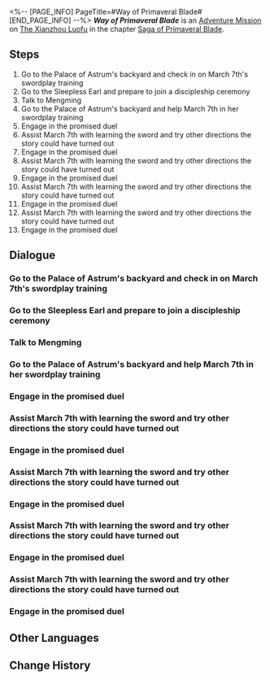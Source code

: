 <%-- [PAGE_INFO]
PageTitle=#Way of Primaveral Blade#
[END_PAGE_INFO] --%>
{{Stub|Dialogue.}}
{{Mission Infobox
|id            = 8024101
|title         = 
|image         = Mission Way of Primaveral Blade.png{{subst:void|<!--$UPLOAD:<<SpriteOutput/Chronicle/8024101.png>-<Mission Way of Primaveral Blade.png>-<Fate's Atlas Images>>-->}}
|type          = Adventure
|event_name    = 
|chapter       = Saga of Primaveral Blade
|requirements  = 
* [[Trailblaze Continuance]] ''[[March to Mastery: A Star Is Born]]'' completed
* [[Trailblaze Continuance]] ''[[Sojourners' Ghastly Reverie]]'' completed
|summary       = March 7th officially starts the journey to learn the art of sword from Yanqing and Yunli and even has a specific goal: "Defeat Skott after 15 days."<br />She's short on time and has a large study load. Thank goodness there is a teaching assistant like you who can help March 7th schedule her time... Whatever shall she do without you?
|characters    = March 7th; Trailblazer; Yanqing; Yunli
|startLocation = [[The Xianzhou Luofu]] - [[Central Starskiff Haven]]
|world         = The Xianzhou Luofu
|area          = Central Starskiff Haven
|prev          = 
|next          = 
|rewards       = Stellar Jade*30; Traveler's Guide*2; Refined Aether*2; Credit*30,000
}}
'''''Way of Primaveral Blade''''' is an [[Adventure Mission]] on [[The Xianzhou Luofu]] in the chapter [[Saga of Primaveral Blade]].

==Steps==
# Go to the Palace of Astrum's backyard and check in on March 7th's swordplay training
# Go to the Sleepless Earl and prepare to join a discipleship ceremony
# Talk to Mengming
# Go to the Palace of Astrum's backyard and help March 7th in her swordplay training
# Engage in the promised duel
# Assist March 7th with learning the sword and try other directions the story could have turned out
# Engage in the promised duel
# Assist March 7th with learning the sword and try other directions the story could have turned out
# Engage in the promised duel
# Assist March 7th with learning the sword and try other directions the story could have turned out
# Engage in the promised duel
# Assist March 7th with learning the sword and try other directions the story could have turned out
# Engage in the promised duel

<!--
==Gameplay Notes==

--><!--
==Trial Character==

-->
==Dialogue==
{{Stub Dialogue}}
===Go to the Palace of Astrum's backyard and check in on March 7th's swordplay training===
{{Mission Description|type=adventure|location=Central Starskiff Haven|Let us revisit the time when March 7th received a gift from her two young mentors. Accepting the pair of swords made her soar with anticipation as she imagined herself becoming a chivalrous swordsmaster, much like those depicted in immersia.<br />How about taking this opportunity to follow March 7th on her journey of mastering swordplay?}}
{{Dialogue Start}}
:{{tx}}
{{Dialogue End}}

===Go to the Sleepless Earl and prepare to join a discipleship ceremony===
{{Mission Description|type=adventure|location=Central Starskiff Haven|update|Those who pursue the art of swordplay know to set goals for themselves, for they would have worked toward these goals even if they are never achieved eventually. March 7th's interest in swordplay came about from the Xianzhou's novels and immersia, which nurtured her fantasy of roaming the world as a great swordswoman.<br />To fully play out the role of a swordswoman, she has to first be taken under the wing of a swordmaster.}}
{{Dialogue Start}}
:{{tx}}
{{Dialogue End}}

===Talk to Mengming===
{{Mission Description|type=adventure|location=Central Starskiff Haven|update|Alas, adversaries are wont to cross paths! The both of you encounter Skott, who is up to no good yet again. March 7th and Skott end up making a pact to cross swords in fifteen days.<br />The way you went to Mengming's aid was exactly what swordmasters would do. Don't stop now, go over and comfort the young innkeeper of the Sleepless Earl.}}
{{Dialogue Start}}
:{{tx}}
{{Dialogue End}}

===Go to the Palace of Astrum's backyard and help March 7th in her swordplay training===
{{Mission Description|type=adventure|location=<!--to be added-->|update|Alas, adversaries are wont to cross paths! The both of you encounter Skott, who is up to no good yet again. March 7th and Skott end up making a pact to cross swords in fifteen days.<br />March 7th makes you her "assistant swordplay instructor," leaving you in charge of her training schedule. Alongside her two masters, you have fifteen days to train March 7th into a swordswoman capable of holding her own in a duel.<br />March 7th believes that you can do it, for this is both your responsibility and obligation.<br /><br />''"The ultimate Luofu duel begins in fifteen days. Watch a pair of swords whiz through the skies in a peerless swordplay."''}}
{{Dialogue Start}}
:{{tx}}
{{Dialogue End}}

===Engage in the promised duel===
{{Mission Description|type=adventure|location=<!--to be added-->|update|The promised time of fifteen days had already passed. March 7th needs to face the arrogant and domineering Skott, whether dueling him with her sword skills or seeking help from friends with whom she had spent a long time.<br />You must have figured out how to deal with him, right?}}
{{Dialogue Start}}
:{{tx}}
{{Dialogue End}}

===Assist March 7th with learning the sword and try other directions the story could have turned out===
{{Mission Description|type=adventure|location=<!--to be added-->|update|Alas, adversaries are wont to cross paths! The both of you encounter Skott, who is up to no good yet again. March 7th and Skott end up making a pact to cross swords in fifteen days.<br />March 7th makes you her "assistant swordplay instructor," leaving you in charge of her training schedule. Alongside her two masters, you have fifteen days to train March 7th into a swordswoman capable of holding her own in a duel.<br />Perhaps the story can go in other directions. Please give them a try!<br /><br />''"The ultimate Luofu duel begins in fifteen days. Watch a pair of swords whiz through the skies in a peerless swordplay."''}}
{{Dialogue Start}}
:{{tx}}
{{Dialogue End}}

===Engage in the promised duel===
{{Mission Description|type=adventure|location=<!--to be added-->|update|The promised time of fifteen days had already passed. March 7th needs to face the arrogant and domineering Skott, whether dueling him with her sword skills or seeking help from friends with whom she had spent a long time.<br />You must have figured out how to deal with him, right?}}
{{Dialogue Start}}
:{{tx}}
{{Dialogue End}}

===Assist March 7th with learning the sword and try other directions the story could have turned out===
{{Mission Description|type=adventure|location=<!--to be added-->|update|Alas, adversaries are wont to cross paths! The both of you encounter Skott, who is up to no good yet again. March 7th and Skott end up making a pact to cross swords in fifteen days.<br />March 7th makes you her "assistant swordplay instructor," leaving you in charge of her training schedule. Alongside her two masters, you have fifteen days to train March 7th into a swordswoman capable of holding her own in a duel.<br />Perhaps the story can go in other directions. Please give them a try!<br /><br />''"The ultimate Luofu duel begins in fifteen days. Watch a pair of swords whiz through the skies in a peerless swordplay."''}}
{{Dialogue Start}}
:{{tx}}
{{Dialogue End}}

===Engage in the promised duel===
{{Mission Description|type=adventure|location=<!--to be added-->|update|The promised time of fifteen days had already passed. March 7th needs to face the arrogant and domineering Skott, whether dueling him with her sword skills or seeking help from friends with whom she had spent a long time.<br />You must have figured out how to deal with him, right?}}
{{Dialogue Start}}
:{{tx}}
{{Dialogue End}}

===Assist March 7th with learning the sword and try other directions the story could have turned out===
{{Mission Description|type=adventure|location=<!--to be added-->|update|Alas, adversaries are wont to cross paths! The both of you encounter Skott, who is up to no good yet again. March 7th and Skott end up making a pact to cross swords in fifteen days.<br />March 7th makes you her "assistant swordplay instructor," leaving you in charge of her training schedule. Alongside her two masters, you have fifteen days to train March 7th into a swordswoman capable of holding her own in a duel.<br />Perhaps the story can go in other directions. Please give them a try!<br /><br />''"The ultimate Luofu duel begins in fifteen days. Watch a pair of swords whiz through the skies in a peerless swordplay."''}}
{{Dialogue Start}}
:{{tx}}
{{Dialogue End}}

===Engage in the promised duel===
{{Mission Description|type=adventure|location=<!--to be added-->|update|The promised time of fifteen days had already passed. March 7th needs to face the arrogant and domineering Skott, whether dueling him with her sword skills or seeking help from friends with whom she had spent a long time.<br />You must have figured out how to deal with him, right?}}
{{Dialogue Start}}
:{{tx}}
{{Dialogue End}}

===Assist March 7th with learning the sword and try other directions the story could have turned out===
{{Mission Description|type=adventure|location=<!--to be added-->|update|Alas, adversaries are wont to cross paths! The both of you encounter Skott, who is up to no good yet again. March 7th and Skott end up making a pact to cross swords in fifteen days.<br />March 7th makes you her "assistant swordplay instructor," leaving you in charge of her training schedule. Alongside her two masters, you have fifteen days to train March 7th into a swordswoman capable of holding her own in a duel.<br />Perhaps the story can go in other directions. Please give them a try!<br /><br />''"The ultimate Luofu duel begins in fifteen days. Watch a pair of swords whiz through the skies in a peerless swordplay."''}}
{{Dialogue Start}}
:{{tx}}
{{Dialogue End}}

===Engage in the promised duel===
{{Mission Description|type=adventure|location=<!--to be added-->|update|The promised time of fifteen days had already passed. March 7th needs to face the arrogant and domineering Skott, whether dueling him with her sword skills or seeking help from friends with whom she had spent a long time.<br />You must have figured out how to deal with him, right?}}
{{Dialogue Start}}
:{{tx}}
{{Dialogue End}}

==Other Languages==
{{Other Languages
|en   = Way of Primaveral Blade
|zhs  = 初花剑客行
|zht  = 初花劍客行
|ja   = 花咲く剣客行
|ko   = 초화검객행
|es   = El florecer de una espadachina
|fr   = Voie de la première lame
|ru   = Путь становления мастера
|th   = วิถีนักดาบบุปผาแรกแย้ม
|vi   = Sơ Hoa Kiếm Khách Hành
|de   = Reise der erblühenden Klinge
|id   = Bunga Pertama Jalan Pedang
|pt   = Caminho da Lâmina Primaveril
}}

==Change History==
{{Change History|2.4}}
